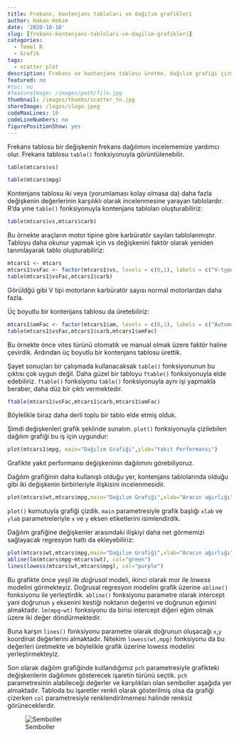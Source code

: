 ```yaml
---
title: Frekans, kontenjans tabloları ve dağılım grafikleri
author: Hakan Hekim
date: '2020-10-18'
slug: [frekans-kontenjans-tablolari-ve-dagilim-grafikleri]
categories:
  - Temel R
  - Grafik
tags:
  - scatter plot
description: Frekans ve kontenjans tablosu üretme, dağılım grafiği çizme.
featured: no
#toc: no
#featureImage: /images/path/file.jpg
thumbnail: /images/thumbs/scatter_tn.jpg
shareImage: /logos/slogo.jpeg
codeMaxLines: 10
codeLineNumbers: no
figurePositionShow: yes
---
```


Frekans tablosu bir değişkenin frekans dağılımını incelememize yardımcı olur. Frekans tablosu `table()` fonksiyonuyla görüntülenebilir.

```r
table(mtcars$vs)
```

```r
table(mtcars$mpg)
```

Kontenjans tablosu iki veya (yorumlaması kolay olmasa da) daha fazla değişkenin değerlerinin karşılıklı olarak incelenmesine yarayan tablolardır. R'da yine `table()` fonksiyonuyla kontenjans tabloları oluşturabiliriz:

```r
table(mtcars$vs,mtcars$carb)
```

Bu örnekte araçların motor tipine göre karbüratör sayıları tablolanmıştır. Tabloyu daha okunur yapmak için vs değişkenini faktör olarak yeniden tanımlayarak tablo oluşturabiliriz:

```r
mtcars1 <- mtcars
mtcars1$vsFac <- factor(mtcars1$vs, levels = c(0,1), labels = c("V-type","Straight"))
table(mtcars1$vsFac,mtcars1$carb)
```

Görüldğü gibi V tipi motorların karbüratör sayısı normal motorlardan daha fazla.

Üç boyutlu bir kontenjans tablosu da üretebiliriz:

```r
mtcars1$amFac <- factor(mtcars1$am, levels = c(0,1), labels = c("Automatic","Manual"))
table(mtcars1$vsFac,mtcars1$carb,mtcars1$amFac)
```

Bu örnekte önce vites türünü otomatik ve manual olmak üzere faktör haline çevirdik. Ardından üç boyutlu bir kontenjans tablosu ürettik.

Şayet sonuçları bir çalışmada kullanacaksak `table()` fonksiyonunun bu çıktısı çok uygun değil. Daha güzel bir tabloyu `ftable()` fonksiyonuyla elde edebiliriz. `ftable()` fonksiyonu `table()` fonksiyonuyla aynı işi yapmakla beraber, daha düz bir çıktı vermektedir.

```r
ftable(mtcars1$vsFac,mtcars1$carb,mtcars1$amFac)
```

Böylelikle biraz daha derli toplu bir tablo elde etmiş olduk.

Şimdi değişkenleri grafik şeklinde sunalım. `plot()` fonksiyonuyla çizilebilen dağılım grafiği bu iş için uygundur:

```r
plot(mtcars1$mpg, main="Dağılım Grafiği",ylab="Yakıt Performansı")
```

Grafikte yakıt performansı değişkeninin dağılımını görebiliyoruz.

Dağılım grafiğinin daha kullanışlı olduğu yer, kontenjans tablolarında olduğu gibi iki değişkenin birbirleriyle ilişkisini incelenmesidir.

```r
plot(mtcars$wt,mtcars$mpg,main="Dağılım Grafiği",xlab="Aracın ağırlığı", ylab="Yakıt Performansı",pch=20,col=c("red","blue"))
```

`plot()` komutuyla grafiği çizdik. `main` parametresiyle grafik başlığı `xlab` ve `ylab` parametreleriyle `x` ve `y` eksen etiketlerini isimlendirdik.

Dağılım grafiğine değişkenler arasındaki ilişkiyi daha net görmemizi sağlayacak regresyon hattı da ekleyebiliriz:

```r
plot(mtcars$wt,mtcars$mpg,main="Dağılım Grafiği",xlab="Aracın ağırlığı", ylab="Yakıt Performansı",pch=20,col=c("red","blue"))
abline(lm(mtcars$mpg~mtcars$wt), col="green")
lines(lowess(mtcars$wt,mtcars$mpg), col="purple")
```

Bu grafikte önce yeşil ile *doğrusal* modeli, ikinci olarak mor ile *lowess* modelini görmekteyiz. Doğrusal regresyon modelini grafik üzerine `abline()` fonksiyonu ile yerleştirdik. `abline()` fonksiyonu parametre olarak intercept yani doğrunun `y` eksenini kestiği noktanın değerini ve doğrunun eğimini almaktadır. `lm(mpg~wt)` fonksiyonu da birisi intercept diğeri eğim olmak üzere iki değer döndürmektedir.

Buna karşın `lines()` fonksiyonu parametre olarak doğrunun oluşacağı `x`,`y` koordinat değerlerini almaktadır. Nitekim `lowess(wt,mpg)` fonksiyonu da bu değerleri üretmekte ve böylelikle grafik üzerine lowess modelini yerleştirmekteyiz.

Son olarak dağılım grafiğinde kullandığımız `pch` parametresiyle grafikteki değişkenlerin dağılımını gösterecek işaretin türünü seçtik. `pch` parametresinin alabileceği değerler ve karşılıkları olan semboller aşağıda yer almaktadır. Tabloda bu işaretler renkli olarak gösterilmiş olsa da grafiği çizerken `col` parametresiyle renklendirilmemesi halinde renksiz görüneceklerdir.

![Semboller](/post/2020-10-18-frekans-kontenjans-tablolari-ve-dagilim-grafikleri/index.en_files/pchsymbols.png)
